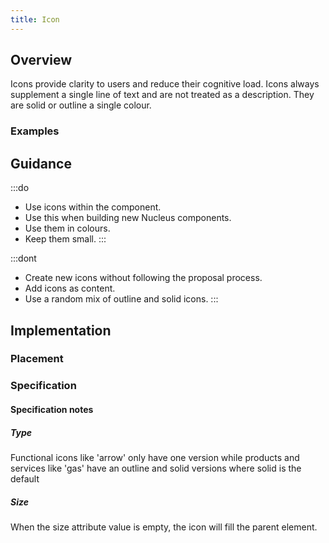 ```yaml
---
title: Icon
---
```




## Overview

<CompDetails name={componentName} />

Icons provide clarity to users and reduce their cognitive load. Icons always supplement a single line of text and are not treated as a description. They are solid or outline a single colour.

### Examples

<ExampleViewer type="standard" />

## Guidance

:::do
- Use icons within the component.
- Use this when building new Nucleus components.
- Use them in colours.
- Keep them small.
:::

:::dont
- Create new icons without following the proposal process.
- Add icons as content.
- Use a random mix of outline and solid icons.
:::

## Implementation

### Placement

<Placement name={componentName} />

### Specification

<Specification name={componentName} />

#### Specification notes

##### Type

Functional icons like 'arrow' only have one version while products and services like 'gas' have an outline and solid versions where solid is the default

##### Size

When the size attribute value is empty, the icon will fill the parent element.

